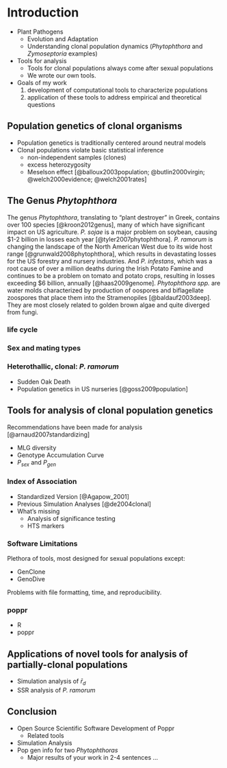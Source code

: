 # Introduction

<!-- NIK
INTRO Paragraph: Plant pathogens evolve ... adapt to crops ... udnerstnaindg evolutiona nd population dynamics is useful ... HEnce your work .. focuisng on Phytophthora and tool development. The objectives of my work were thus two-fold and included (1) development of computational tools to characterize populations and (2) application of these tools to populations of the plant pathogen genus *Phytophthora*.

ZHIAN 

I put this as a comment since it's a guideline
 -->

 - Plant Pathogens
 	- Evolution and Adaptation
 	- Understanding clonal population dynamics (*Phytophthora* and
 	  *Zymoseptoria* examples)
 - Tools for analysis
 	- Tools for clonal populations always come after sexual populations
 	- We wrote our own tools.
 - Goals of my work
 	1. development of computational tools to characterize populations
 	2. application of these tools to address empirical and theoretical questions




## Population genetics of clonal organisms

 - Population genetics is traditionally centered around neutral models
 - Clonal populations violate basic statistical inference
 	- non-independent samples (clones)
 	- excess heterozygosity
 	- Meselson effect [@balloux2003population; @butlin2000virgin;
 	  @welch2000evidence; @welch2001rates]

## The Genus *Phytophthora*

<!-- ZHIAN

please note, This will not be the final draft. I took this from my project
proposal and plan to rework it.

 -->

The genus *Phytophthora*, translating to "plant destroyer" in Greek, contains
over 100 species [@kroon2012genus], many of which have significant impact on US
agriculture. *P. sojae* is a major problem on soybean, causing $1-2 billion in
losses each year [@tyler2007phytophthora]. *P. ramorum* is changing the
landscape of the North American West due to its wide host range
[@grunwald2008phytophthora], which results in devastating losses for the US
forestry and nursery industries. And *P. infestans*, which was a root cause of
over a million deaths during the Irish Potato Famine and continues to be a
problem on tomato and potato crops, resulting in losses exceeding $6 billion,
annually [@haas2009genome]. *Phytophthora spp.* are water molds characterized by
production of oospores and biflagellate zoospores that place them into the
Stramenopiles [@baldauf2003deep]. They are most closely related to golden brown
algae and quite diverged from fungi. 

<!-- NIK

include a figures such as: phylogenetic placement, morphologial fatures, life cycle, sexual cycle, GBS

 -->

### life cycle

### Sex and mating types

### Heterothallic, clonal: *P. ramorum*

 - Sudden Oak Death
 - Population genetics in US nurseries [@goss2009population]

## Tools for analysis of clonal population genetics

Recommendations have been made for analysis [@arnaud2007standardizing]

 - MLG diversity
 - Genotype Accumulation Curve
 - $P_{sex}$ and $P_{gen}$

### Index of Association

 - Standardized Version [@Agapow_2001]
 - Previous Simulation Analyses [@de2004clonal]
 - What's missing
 	- Analysis of significance testing
 	- HTS markers

### Software Limitations

Plethora of tools, most designed for sexual populations except:

 - GenClone
 - GenoDive

Problems with file formatting, time, and reproducibility.

### poppr

 - R
 - poppr

## Applications of novel tools for analysis of partially-clonal populations

 - Simulation analysis of $\bar{r}_d$
 - SSR analysis of *P. ramorum*

## Conclusion

<!-- ZHIAN this will prime the order of the chapters -->

- Open Source Scientific Software Development of Poppr
	- Related tools
- Simulation Analysis
- Pop gen info for two *Phytophthoras*
  - Major results of your work in 2-4 sentences ...
